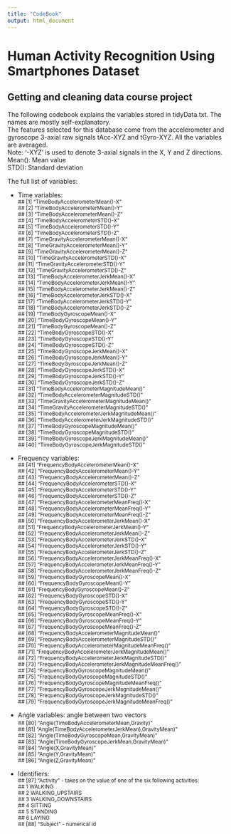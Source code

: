 ```yaml
---
title: "CodeBook"
output: html_document
---
```

# Human Activity Recognition Using Smartphones Dataset  

## Getting and cleaning data course project 

The following codebook explains the variables stored in tidyData.txt. The names are mostly self-explanatory.  
The features selected for this database come from the accelerometer and gyroscope 3-axial raw signals tAcc-XYZ and tGyro-XYZ. All the variables are averaged.  
Note: '-XYZ' is used to denote 3-axial signals in the X, Y and Z directions.  
Mean(): Mean value  
STD(): Standard deviation  

The full list of variables:   

* Time variables:   
<sub>
##  [1] "TimeBodyAccelerometerMean()-X"                    
##  [2] "TimeBodyAccelerometerMean()-Y"                    
##  [3] "TimeBodyAccelerometerMean()-Z"                    
##  [4] "TimeBodyAccelerometerSTD()-X"                     
##  [5] "TimeBodyAccelerometerSTD()-Y"                     
##  [6] "TimeBodyAccelerometerSTD()-Z"                     
##  [7] "TimeGravityAccelerometerMean()-X"                 
##  [8] "TimeGravityAccelerometerMean()-Y"                 
##  [9] "TimeGravityAccelerometerMean()-Z"                 
## [10] "TimeGravityAccelerometerSTD()-X"                  
## [11] "TimeGravityAccelerometerSTD()-Y"                  
## [12] "TimeGravityAccelerometerSTD()-Z"                  
## [13] "TimeBodyAccelerometerJerkMean()-X"                
## [14] "TimeBodyAccelerometerJerkMean()-Y"                
## [15] "TimeBodyAccelerometerJerkMean()-Z"                
## [16] "TimeBodyAccelerometerJerkSTD()-X"                 
## [17] "TimeBodyAccelerometerJerkSTD()-Y"                 
## [18] "TimeBodyAccelerometerJerkSTD()-Z"                 
## [19] "TimeBodyGyroscopeMean()-X"                        
## [20] "TimeBodyGyroscopeMean()-Y"                        
## [21] "TimeBodyGyroscopeMean()-Z"                        
## [22] "TimeBodyGyroscopeSTD()-X"                         
## [23] "TimeBodyGyroscopeSTD()-Y"                         
## [24] "TimeBodyGyroscopeSTD()-Z"                         
## [25] "TimeBodyGyroscopeJerkMean()-X"                    
## [26] "TimeBodyGyroscopeJerkMean()-Y"                    
## [27] "TimeBodyGyroscopeJerkMean()-Z"                    
## [28] "TimeBodyGyroscopeJerkSTD()-X"                     
## [29] "TimeBodyGyroscopeJerkSTD()-Y"                     
## [30] "TimeBodyGyroscopeJerkSTD()-Z"                     
## [31] "TimeBodyAccelerometerMagnitudeMean()"             
## [32] "TimeBodyAccelerometerMagnitudeSTD()"              
## [33] "TimeGravityAccelerometerMagnitudeMean()"          
## [34] "TimeGravityAccelerometerMagnitudeSTD()"           
## [35] "TimeBodyAccelerometerJerkMagnitudeMean()"         
## [36] "TimeBodyAccelerometerJerkMagnitudeSTD()"          
## [37] "TimeBodyGyroscopeMagnitudeMean()"                 
## [38] "TimeBodyGyroscopeMagnitudeSTD()"                  
## [39] "TimeBodyGyroscopeJerkMagnitudeMean()"             
## [40] "TimeBodyGyroscopeJerkMagnitudeSTD()" 
</sub>  

* Frequency variables:  
<sub>
## [41] "FrequencyBodyAccelerometerMean()-X"               
## [42] "FrequencyBodyAccelerometerMean()-Y"               
## [43] "FrequencyBodyAccelerometerMean()-Z"               
## [44] "FrequencyBodyAccelerometerSTD()-X"                
## [45] "FrequencyBodyAccelerometerSTD()-Y"                
## [46] "FrequencyBodyAccelerometerSTD()-Z"                
## [47] "FrequencyBodyAccelerometerMeanFreq()-X"           
## [48] "FrequencyBodyAccelerometerMeanFreq()-Y"           
## [49] "FrequencyBodyAccelerometerMeanFreq()-Z"           
## [50] "FrequencyBodyAccelerometerJerkMean()-X"           
## [51] "FrequencyBodyAccelerometerJerkMean()-Y"           
## [52] "FrequencyBodyAccelerometerJerkMean()-Z"           
## [53] "FrequencyBodyAccelerometerJerkSTD()-X"            
## [54] "FrequencyBodyAccelerometerJerkSTD()-Y"            
## [55] "FrequencyBodyAccelerometerJerkSTD()-Z"            
## [56] "FrequencyBodyAccelerometerJerkMeanFreq()-X"       
## [57] "FrequencyBodyAccelerometerJerkMeanFreq()-Y"       
## [58] "FrequencyBodyAccelerometerJerkMeanFreq()-Z"       
## [59] "FrequencyBodyGyroscopeMean()-X"                   
## [60] "FrequencyBodyGyroscopeMean()-Y"                   
## [61] "FrequencyBodyGyroscopeMean()-Z"                   
## [62] "FrequencyBodyGyroscopeSTD()-X"                    
## [63] "FrequencyBodyGyroscopeSTD()-Y"                    
## [64] "FrequencyBodyGyroscopeSTD()-Z"                    
## [65] "FrequencyBodyGyroscopeMeanFreq()-X"               
## [66] "FrequencyBodyGyroscopeMeanFreq()-Y"               
## [67] "FrequencyBodyGyroscopeMeanFreq()-Z"               
## [68] "FrequencyBodyAccelerometerMagnitudeMean()"        
## [69] "FrequencyBodyAccelerometerMagnitudeSTD()"         
## [70] "FrequencyBodyAccelerometerMagnitudeMeanFreq()"    
## [71] "FrequencyBodyAccelerometerJerkMagnitudeMean()"    
## [72] "FrequencyBodyAccelerometerJerkMagnitudeSTD()"     
## [73] "FrequencyBodyAccelerometerJerkMagnitudeMeanFreq()"  
## [74] "FrequencyBodyGyroscopeMagnitudeMean()"            
## [75] "FrequencyBodyGyroscopeMagnitudeSTD()"             
## [76] "FrequencyBodyGyroscopeMagnitudeMeanFreq()"        
## [77] "FrequencyBodyGyroscopeJerkMagnitudeMean()"        
## [78] "FrequencyBodyGyroscopeJerkMagnitudeSTD()"         
## [79] "FrequencyBodyGyroscopeJerkMagnitudeMeanFreq()"    
</sub>  

* Angle variables: angle between two vectors
<sub>  
## [80] "Angle(TimeBodyAccelerometerMean,Gravity)"         
## [81] "Angle(TimeBodyAccelerometerJerkMean),GravityMean)"  
## [82] "Angle(TimeBodyGyroscopeMean,GravityMean)"         
## [83] "Angle(TimeBodyGyroscopeJerkMean,GravityMean)"     
## [84] "Angle(X,GravityMean)"                             
## [85] "Angle(Y,GravityMean)"                             
## [86] "Angle(Z,GravityMean)"  
</sub>  

* Identifiers:  
<sub>
## [87] "Activity" -  takes on the value of one of the six following activities:   
## 1 WALKING  
## 2 WALKING_UPSTAIRS  
## 3 WALKING_DOWNSTAIRS  
## 4 SITTING  
## 5 STANDING  
## 6 LAYING    
## [88] "Subject" - numerical id
</sub>